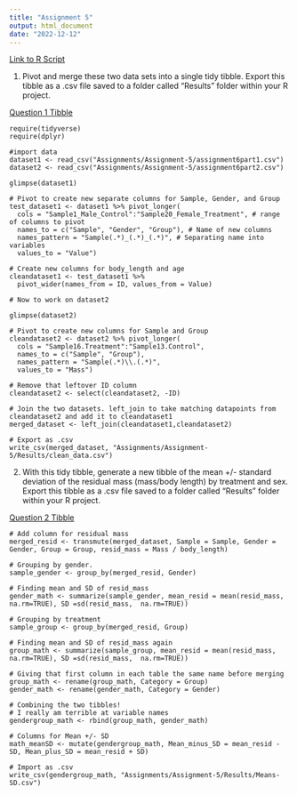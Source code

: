 ```yaml
---
title: "Assignment 5"
output: html_document
date: "2022-12-12"
---
```


[Link to R Script](Assignment-5.R) 


1. Pivot and merge these two data sets into a single tidy tibble. Export this tibble as a .csv file saved to a folder called “Results” folder within your R project.

[Question 1 Tibble](Results/clean_data.csv)  

```
require(tidyverse)
require(dplyr)

#import data
dataset1 <- read_csv("Assignments/Assignment-5/assignment6part1.csv")
dataset2 <- read_csv("Assignments/Assignment-5/assignment6part2.csv")

glimpse(dataset1)

# Pivot to create new separate columns for Sample, Gender, and Group
test_dataset1 <- dataset1 %>% pivot_longer(
  cols = "Sample1_Male_Control":"Sample20_Female_Treatment", # range of columns to pivot
  names_to = c("Sample", "Gender", "Group"), # Name of new columns
  names_pattern = "Sample(.*)_(.*)_(.*)", # Separating name into variables
  values_to = "Value")
  
# Create new columns for body_length and age
cleandataset1 <- test_dataset1 %>%
  pivot_wider(names_from = ID, values_from = Value)

# Now to work on dataset2

glimpse(dataset2)

# Pivot to create new columns for Sample and Group
cleandataset2 <- dataset2 %>% pivot_longer(
  cols = "Sample16.Treatment":"Sample13.Control",
  names_to = c("Sample", "Group"), 
  names_pattern = "Sample(.*)\\.(.*)", 
  values_to = "Mass")

# Remove that leftover ID column
cleandataset2 <- select(cleandataset2, -ID)

# Join the two datasets. left_join to take matching datapoints from cleandataset2 and add it to cleandataset1
merged_dataset <- left_join(cleandataset1,cleandataset2)

# Export as .csv
write_csv(merged_dataset, "Assignments/Assignment-5/Results/clean_data.csv")
```



2. With this tidy tibble, generate a new tibble of the mean +/- standard deviation of the residual mass (mass/body length) by treatment and sex. Export this tibble as a .csv file saved to a folder called “Results” folder within your R project.

[Question 2 Tibble ](Results/Means-SD.csv)  

```
# Add column for residual mass
merged_resid <- transmute(merged_dataset, Sample = Sample, Gender = Gender, Group = Group, resid_mass = Mass / body_length) 

# Grouping by gender. 
sample_gender <- group_by(merged_resid, Gender)

# Finding mean and SD of resid_mass
gender_math <- summarize(sample_gender, mean_resid = mean(resid_mass,  na.rm=TRUE), SD =sd(resid_mass,  na.rm=TRUE))

# Grouping by treatment
sample_group <- group_by(merged_resid, Group)

# Finding mean and SD of resid_mass again
group_math <- summarize(sample_group, mean_resid = mean(resid_mass,  na.rm=TRUE), SD =sd(resid_mass,  na.rm=TRUE))

# Giving that first column in each table the same name before merging
group_math <- rename(group_math, Category = Group)
gender_math <- rename(gender_math, Category = Gender)

# Combining the two tibbles!
# I really am terrible at variable names
gendergroup_math <- rbind(group_math, gender_math)

# Columns for Mean +/- SD
math_meanSD <- mutate(gendergroup_math, Mean_minus_SD = mean_resid - SD, Mean_plus_SD = mean_resid + SD)

# Import as .csv
write_csv(gendergroup_math, "Assignments/Assignment-5/Results/Means-SD.csv")
```
